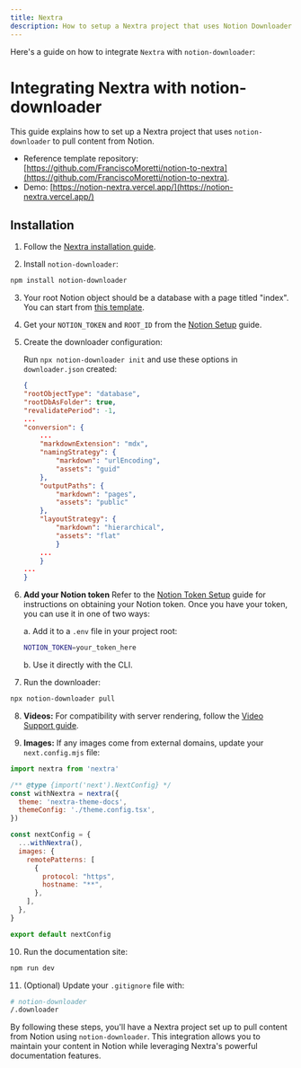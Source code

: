 ```yaml
---
title: Nextra
description: How to setup a Nextra project that uses Notion Downloader to pull content from Notion.
---
```



Here's a guide on how to integrate `Nextra` with `notion-downloader`:

# Integrating Nextra with notion-downloader

This guide explains how to set up a Nextra project that uses `notion-downloader` to pull content from Notion.
- Reference template repository: [https://github.com/FranciscoMoretti/notion-to-nextra](https://github.com/FranciscoMoretti/notion-to-nextra).
- Demo: [https://notion-nextra.vercel.app/](https://notion-nextra.vercel.app/)

## Installation

1. Follow the [Nextra installation guide](https://nextra.site/docs).

2. Install `notion-downloader`:

```bash
npm install notion-downloader
```

3. Your root Notion object should be a database with a page titled "index". You can start from [this template](https://franciscomoretti.notion.site/11a047149aef80578303e705001bb90e?v=8446592daa4c4e7ab8c2c73cae646e27).

4. Get your `NOTION_TOKEN` and `ROOT_ID` from the [Notion Setup](/docs/notion-setup/) guide.

5. Create the downloader configuration:

   Run `npx notion-downloader init` and use these options in `downloader.json` created:

    ```json
    {
    "rootObjectType": "database",
    "rootDbAsFolder": true,
    "revalidatePeriod": -1,
    ...
    "conversion": {
        ...
        "markdownExtension": "mdx",
        "namingStrategy": {
            "markdown": "urlEncoding",
            "assets": "guid"
        },
        "outputPaths": {
            "markdown": "pages",
            "assets": "public"
        },
        "layoutStrategy": {
            "markdown": "hierarchical",
            "assets": "flat"
            }
        ...
        }
    ...
    }
    ```


6. **Add your Notion token**
   Refer to the [Notion Token Setup](/docs/notion-setup) guide for instructions on obtaining your Notion token. Once you have your token, you can use it in one of two ways:

   a. Add it to a `.env` file in your project root:

   ```bash
   NOTION_TOKEN=your_token_here
   ```

   b. Use it directly with the CLI.


7. Run the downloader:

```bash
npx notion-downloader pull
```

8. **Videos:** For compatibility with server rendering, follow the [Video Support guide](/docs/guide/video).

9. **Images:** If any images come from external domains, update your `next.config.mjs` file:

```javascript
import nextra from 'nextra'

/** @type {import('next').NextConfig} */
const withNextra = nextra({
  theme: 'nextra-theme-docs',
  themeConfig: './theme.config.tsx',
})

const nextConfig = {
  ...withNextra(),
  images: {
    remotePatterns: [
      {
        protocol: "https",
        hostname: "**",
      },
    ],
  },
}

export default nextConfig
```

10. Run the documentation site:

```bash
npm run dev
```


11. (Optional) Update your `.gitignore` file with:

```bash
# notion-downloader
/.downloader
```

By following these steps, you'll have a Nextra project set up to pull content from Notion using `notion-downloader`. This integration allows you to maintain your content in Notion while leveraging Nextra's powerful documentation features.